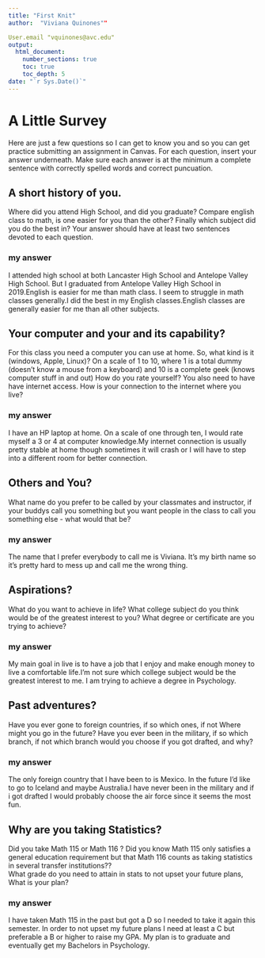 ```yaml
---
title: "First Knit"
author:  "Viviana Quinones""

User.email "vquinones@avc.edu"
output: 
  html_document:
    number_sections: true
    toc: true
    toc_depth: 5
date: "`r Sys.Date()`"   
---
```


# A Little Survey

Here are just a few questions so I can get to know you and so you can get practice submitting an assignment in Canvas.  For each question, insert your answer underneath. Make sure each answer is at the minimum a complete sentence with correctly spelled words and correct puncuation. 

## A short history of you.  
Where did you attend High School, and did you graduate? Compare english class to math, is one easier for you than the other? Finally which subject did you do the best in? Your answer should have at least two sentences devoted to each question.  
  
### my answer     
  I attended high school at both Lancaster High School and Antelope Valley High School. But I graduated from Antelope Valley High School in 2019.English is easier for me than math class. I seem to struggle in math classes generally.I did the best in my English classes.English classes are generally easier for me than all other subjects.

     


## Your computer and your and its capability?  
 For this class  you need a computer you can use at home.  So, what kind is it (windows, Apple, Linux)?  On a scale of 1 to 10, where 1 is a total dummy (doesn't know a mouse from a keyboard) and 10 is a complete geek (knows computer stuff in and out) How do you rate yourself?  You also need to have have internet access. How is your connection to the internet where you live?

### my answer   
  I have an HP laptop at home. On a scale of one through ten, I would rate myself a 3 or 4 at computer knowledge.My internet connection is usually pretty stable at home though sometimes it will crash or I will have to step into a different room for better connection.
   


## Others and You?   
What name do you prefer to be called by your classmates and instructor, if your buddys call you something but you want people in the class to call you something else - what would that be? 

### my answer 
The name that I prefer everybody to call me is Viviana. It's my birth name so it's pretty hard to mess up and call me the wrong thing.
   
 




## Aspirations?   
What do you want to achieve in life?  What college subject do you think would be of the greatest interest to you? What degree or certificate are you trying to achieve?

### my answer 
My main goal in live is to have a job that I enjoy and make enough money to live a comfortable life.I'm not sure which college subject would be the greatest interest to me. I am trying to achieve a degree in Psychology.
   
 




## Past adventures?  
Have you ever gone to foreign countries, if so which ones, if not Where might you go in the future?  Have you ever been in the military, if so which branch, if not which branch would you choose if you got drafted, and why?

### my answer     
   The only foreign country that I have been to is Mexico. In the future I'd like to go to Iceland and maybe Australia.I have never been in the military and if i got drafted I would probably choose the air force since it seems the most fun.
   

  




## Why are you taking Statistics?  
Did you take Math 115 or Math 116 ?  Did you know Math 115 only satisfies a general education requirement but that Math 116 counts as taking statistics in several transfer institutions??  
What grade do you need to attain in stats to not upset your future plans, What is your plan?  
 

### my answer     
  I have taken Math 115 in the past but got a D so I needed to take it again this semester. In order to not upset my future plans I need at least a C but preferable a B or higher to raise my GPA. My plan is to graduate and eventually get my Bachelors in Psychology.
   

 






  




